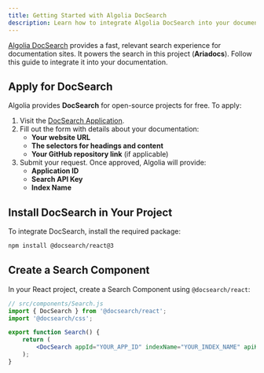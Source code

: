 ```yaml
---
title: Getting Started with Algolia DocSearch
description: Learn how to integrate Algolia DocSearch into your documentation.
---
```


[Algolia DocSearch](https://docsearch.algolia.com/) provides a fast, relevant search experience for documentation sites. It powers the search in this project (**Ariadocs**). Follow this guide to integrate it into your documentation.

## Apply for DocSearch

Algolia provides **DocSearch** for open-source projects for free. To apply:

1. Visit the [DocSearch Application](https://docsearch.algolia.com/apply/).
2. Fill out the form with details about your documentation:
    - **Your website URL**
    - **The selectors for headings and content**
    - **Your GitHub repository link** (if applicable)
3. Submit your request. Once approved, Algolia will provide:
    - **Application ID**
    - **Search API Key**
    - **Index Name**

## Install DocSearch in Your Project

To integrate DocSearch, install the required package:

```sh
npm install @docsearch/react@3
```

## Create a Search Component

In your React project, create a Search Component using `@docsearch/react`:

```jsx
// src/components/Search.js
import { DocSearch } from '@docsearch/react';
import '@docsearch/css';

export function Search() {
    return (
        <DocSearch appId="YOUR_APP_ID" indexName="YOUR_INDEX_NAME" apiKey="YOUR_SEARCH_API_KEY" />
    );
}
```
